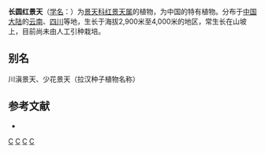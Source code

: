 {{Speciesbox 
| genus = Rhodiola
| species = forrestii
| authority = (Hamet) [[傅书遐|S. H. Fu]]
}}

'''长圆红景天'''（[[学名|学名]]：{{lang|la|''Rhodiola forrestii''}}）为[[景天科|景天科]][[红景天属|红景天属]]的植物，为中国的特有植物。分布于[[中国大陆|中国大陆]]的[[云南|云南]]、[[四川|四川]]等地，生长于海拔2,900米至4,000米的地区，常生长在山坡上，目前尚未由人工引种栽培。

== 别名 ==
川滇景天、少花景天（拉汉种子植物名称）

== 参考文献 ==
<div class="references-small">
* {{cite web| url =http://www.bioinfo.cn/db05/KmzwSpecies.php?action=view&id=4382| title =长圆红景天| work =《中国高等植物数据库全库》| publisher =中国科学院微生物研究所| author =昆明植物研究所| accessdate =2009-02-25| deadurl =yes| archiveurl =https://web.archive.org/web/20160305095551/http://www.bioinfo.cn/db05/KmzwSpecies.php?action=view&id=4382| archivedate =2016-03-05}}
</div>
{{Taxonbar|from=Q15231109}}

{{DEFAULTSORT:Rhodiola forrestii}}
[[Category:红景天属|C]]
[[Category:中國特有植物|C]]
[[Category:云南植物|C]]
[[Category:四川植物|C]]